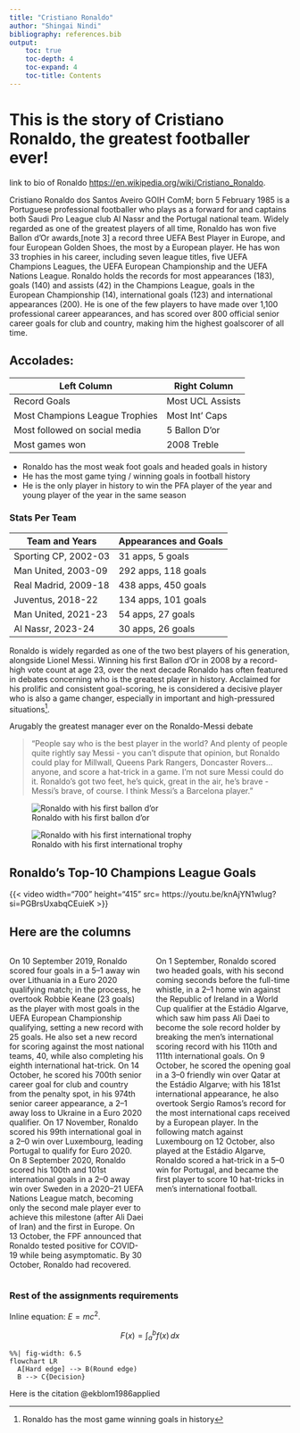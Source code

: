 ```yaml
---
title: "Cristiano Ronaldo"
author: "Shingai Nindi"
bibliography: references.bib
output:
    toc: true
    toc-depth: 4
    toc-expand: 4
    toc-title: Contents
---
```


# This is the story of Cristiano Ronaldo, the greatest footballer ever! 


link to bio of Ronaldo <https://en.wikipedia.org/wiki/Cristiano_Ronaldo>.

Cristiano Ronaldo dos Santos Aveiro GOIH ComM; born 5 February 1985 is a Portuguese professional footballer who plays as a forward for and captains both Saudi Pro League club Al Nassr and the Portugal national team. Widely regarded as one of the greatest players of all time, Ronaldo has won five Ballon d'Or awards,[note 3] a record three UEFA Best Player in Europe, and four European Golden Shoes, the most by a European player. He has won 33 trophies in his career, including seven league titles, five UEFA Champions Leagues, the UEFA European Championship and the UEFA Nations League. Ronaldo holds the records for most appearances (183), goals (140) and assists (42) in the Champions League, goals in the European Championship (14), international goals (123) and international appearances (200). He is one of the few players to have made over 1,100 professional career appearances, and has scored over 800 official senior career goals for club and country, making him the highest goalscorer of all time.

## Accolades:
|  Left Column                  |   Right Column  |
| ----------------------------- | --------------- |
| Record Goals                  | Most UCL Assists|
| Most Champions League Trophies| Most Int' Caps  |
| Most followed on social media | 5 Ballon D'or   |
| Most games won                | 2008 Treble     |

- Ronaldo has the most weak foot goals and headed goals in history
- He has the most game tying / winning goals in football history
- He is the only player in history to win the PFA player of the year and young player of the year in the same season

### Stats Per Team
| Team and Years       | Appearances and Goals  |
|----------------------|------------------------|
| Sporting CP, 2002-03 | 31 apps, 5 goals       |
| Man United, 2003-09  | 292 apps, 118 goals    |
| Real Madrid, 2009-18 | 438 apps, 450 goals    |
| Juventus, 2018-22    | 134 apps, 101 goals    |
| Man United, 2021-23  | 54 apps, 27 goals      |
| Al Nassr, 2023-24    | 30 apps, 26 goals      |


Ronaldo is widely regarded as one of the two best players of his generation, alongside Lionel Messi. Winning his first Ballon d'Or in 2008 by a record-high vote count at age 23, over the next decade Ronaldo has often featured in debates concerning who is the greatest player in history. Acclaimed for his prolific and consistent goal-scoring, he is considered a decisive player who is also a game changer, especially in important and high-pressured situations[^1].

[^1]: Ronaldo has the most game winning goals in history

Arugably the greatest manager ever on the Ronaldo-Messi debate

> "People say who is the best player in the world? And plenty of people quite rightly say Messi - you can't dispute that opinion, but Ronaldo could play for Millwall, Queens Park Rangers, Doncaster Rovers… anyone, and score a hat-trick in a game. I'm not sure Messi could do it. Ronaldo's got two feet, he's quick, great in the air, he's brave - Messi's brave, of course. I think Messi's a Barcelona player."

![Ronaldo with his first ballon d'or](./images/First.png)

![Ronaldo with his first international trophy](./images/Euros.jpg)

## Ronaldo's Top-10 Champions League Goals

{{< video width="700" height="415" src= https://youtu.be/knAjYN1wIug?si=PGBrsUxabqCEuieK >}}


## Here are the columns
::: columns


::: {.column width="50%"}

On 10 September 2019, Ronaldo scored four goals in a 5–1 away win over Lithuania in a Euro 2020 qualifying match; in the process, he overtook Robbie Keane (23 goals) as the player with most goals in the UEFA European Championship qualifying, setting a new record with 25 goals. He also set a new record for scoring against the most national teams, 40, while also completing his eighth international hat-trick. On 14 October, he scored his 700th senior career goal for club and country from the penalty spot, in his 974th senior career appearance, a 2–1 away loss to Ukraine in a Euro 2020 qualifier. On 17 November, Ronaldo scored his 99th international goal in a 2–0 win over Luxembourg, leading Portugal to qualify for Euro 2020. On 8 September 2020, Ronaldo scored his 100th and 101st international goals in a 2–0 away win over Sweden in a 2020–21 UEFA Nations League match, becoming only the second male player ever to achieve this milestone (after Ali Daei of Iran) and the first in Europe. On 13 October, the FPF announced that Ronaldo tested positive for COVID-19 while being asymptomatic. By 30 October, Ronaldo had recovered.

:::

::: {.column width="50%"}

On 1 September, Ronaldo scored two headed goals, with his second coming seconds before the full-time whistle, in a 2–1 home win against the Republic of Ireland in a World Cup qualifier at the Estádio Algarve, which saw him pass Ali Daei to become the sole record holder by breaking the men's international scoring record with his 110th and 111th international goals. On 9 October, he scored the opening goal in a 3–0 friendly win over Qatar at the Estádio Algarve; with his 181st international appearance, he also overtook Sergio Ramos's record for the most international caps received by a European player. In the following match against Luxembourg on 12 October, also played at the Estádio Algarve, Ronaldo scored a hat-trick in a 5–0 win for Portugal, and became the first player to score 10 hat-tricks in men's international football.

:::

:::


### Rest of the assignments requirements

Inline equation: $E=mc^2$. 

$$
F(x) = \int_{a}^{b} f(x) \, dx
$$

```mermaid
%%| fig-width: 6.5
flowchart LR
  A[Hard edge] --> B(Round edge)
  B --> C{Decision}
```


Here is the citation @ekblom1986applied


